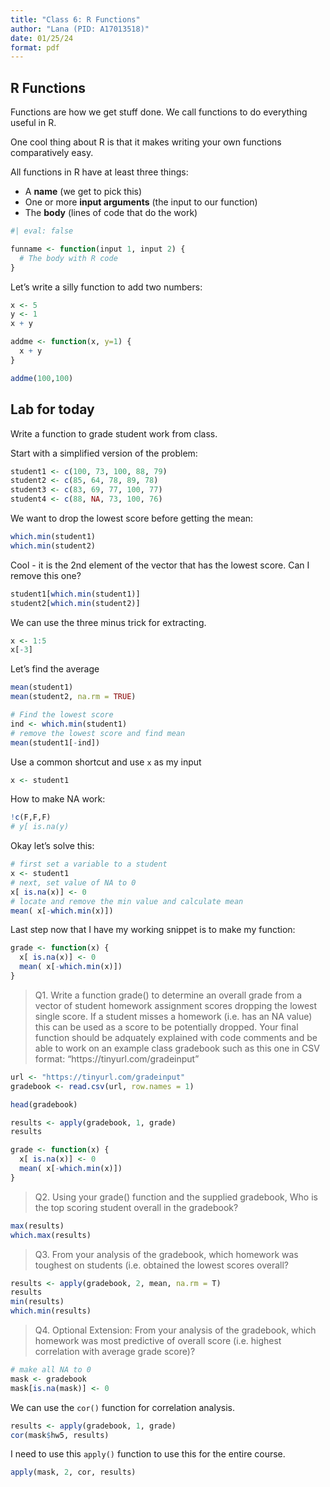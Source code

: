 ```yaml
---
title: "Class 6: R Functions"
author: "Lana (PID: A17013518)"
date: 01/25/24
format: pdf
---
```


## R Functions

Functions are how we get stuff done. We call functions to do everything useful in R.

One cool thing about R is that it makes writing your own functions comparatively easy.

All functions in R have at least three things:

- A **name** (we get to pick this)
- One or more **input arguments** (the input to our function)
- The **body** (lines of code that do the work)

```r
#| eval: false 

funname <- function(input 1, input 2) {
  # The body with R code
}
```

Let's write a silly function to add two numbers:

```r
x <- 5
y <- 1
x + y
```

```r
addme <- function(x, y=1) {
  x + y
}
```

```r
addme(100,100)
```

## Lab for today

Write a function to grade student work from class.

Start with a simplified version of the problem:

```r
student1 <- c(100, 73, 100, 88, 79)
student2 <- c(85, 64, 78, 89, 78)
student3 <- c(83, 69, 77, 100, 77)
student4 <- c(88, NA, 73, 100, 76)
```

We want to drop the lowest score before getting the mean:

```r
which.min(student1)
which.min(student2)
```
Cool - it is the 2nd element of the vector that has the lowest score. Can I remove this one?

```r
student1[which.min(student1)]
student2[which.min(student2)]
```

We can use the three minus trick for extracting.

```r
x <- 1:5
x[-3]
```

Let's find the average
```r
mean(student1)
mean(student2, na.rm = TRUE)
```

```r
# Find the lowest score
ind <- which.min(student1)
# remove the lowest score and find mean
mean(student1[-ind])
```

Use a common shortcut and use `x` as my input
```r
x <- student1
```

How to make NA work: 
```r
!c(F,F,F)
# y[ is.na(y) 
```

Okay let's solve this:

```r
# first set a variable to a student 
x <- student1
# next, set value of NA to 0
x[ is.na(x)] <- 0
# locate and remove the min value and calculate mean
mean( x[-which.min(x)])
```

Last step now that I have my working snippet is to make my function:

```r
grade <- function(x) {
  x[ is.na(x)] <- 0
  mean( x[-which.min(x)])
}
```

> Q1. Write a function grade() to determine an overall grade from a vector of student homework assignment scores dropping the lowest single score. If a student misses a homework (i.e. has an NA value) this can be used as a score to be potentially dropped. Your final function should be adquately explained with code comments and be able to work on an example class gradebook such as this one in CSV format: “https://tinyurl.com/gradeinput” 

```r
url <- "https://tinyurl.com/gradeinput"
gradebook <- read.csv(url, row.names = 1)

head(gradebook)
```

```r
results <- apply(gradebook, 1, grade)
results
```


```r
grade <- function(x) {
  x[ is.na(x)] <- 0
  mean( x[-which.min(x)])
}
```


> Q2. Using your grade() function and the supplied gradebook, Who is the top scoring student
overall in the gradebook?

```r
max(results)
which.max(results)
```

> Q3. From your analysis of the gradebook, which homework was toughest on students (i.e. obtained the lowest scores overall?

```r
results <- apply(gradebook, 2, mean, na.rm = T)
results
min(results)
which.min(results)
```

> Q4. Optional Extension: From your analysis of the gradebook, which homework was most predictive of overall score (i.e. highest correlation with average grade score)?

```r
# make all NA to 0
mask <- gradebook
mask[is.na(mask)] <- 0
```

We can use the `cor()` function for correlation analysis.

```r
results <- apply(gradebook, 1, grade)
cor(mask$hw5, results)
```

I need to use this `apply()` function to use this for the entire course.

```r
apply(mask, 2, cor, results)
```



